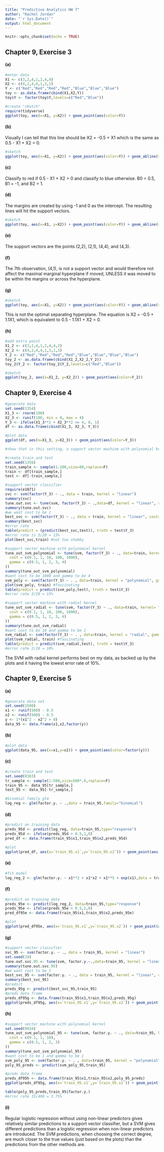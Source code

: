 ```yaml
---
title: "Predictive Analytics HW 7"
author: "Rachel Jordan"
date: "`r Sys.Date()`"
output: html_document
---
```


```r
knitr::opts_chunk$set(echo = TRUE)
```

## Chapter 9, Exercise 3

#### (a)

```r
#enter data
X1 <- c(3,2,4,1,2,4,4)
X2 <- c(4,2,4,4,1,3,1)
Y <- c("Red","Red","Red","Red","Blue","Blue","Blue")
toy <- as.data.frame(cbind(X1,X2,Y))
toy$Y <- factor(toy$Y,levels=c("Red","Blue"))

#create "sketch"
require(tidyverse)
ggplot(toy, aes(x=X1, y=X2)) + geom_point(aes(color=Y))
```

#### (b)

Visually I can tell that this line should be X2 = -0.5 + X1 which is the same as 0.5 - X1 + X2 = 0.

```r
#sketch
ggplot(toy, aes(x=X1, y=X2)) + geom_point(aes(color=Y)) + geom_abline(slope=1,intercept=-0.5)
```

#### (c)

Classify to red if 0.5 - X1 + X2 \> 0 and classify to blue otherwise. B0 = 0.5, B1 = -1, and B2 = 1.

#### (d)

The margins are created by using -1 and 0 as the intercept. The resulting lines will hit the support vectors.

```r
#sketch
ggplot(toy, aes(x=X1, y=X2)) + geom_point(aes(color=Y)) + geom_abline(slope=1,intercept=-0.5) + geom_abline(slope=1, intercept=0, linetype="dotted") + geom_abline(slope=1, intercept=-1,linetype="dotted")
```

#### (e)

The support vectors are the points (2,2), (2,1), (4,4), and (4,3).

#### (f)

The 7th observation, (4,1), is not a support vector and would therefore not affect the maximal marginal hyperplane if moved, UNLESS it was moved to be within the margins or across the hyperplane.

#### (g)

```r
#sketch
ggplot(toy, aes(x=X1, y=X2)) + geom_point(aes(color=Y)) + geom_abline(slope=1.1,intercept=-0.5)
```

This is not the optimal separating hyperplane. The equation is X2 = -0.5 + 1.1X1, which is equivalent to 0.5 - 1.1X1 + X2 = 0.

#### (h)

```r
#add extra point
X1_2 <- c(3,2,4,1,2,4,4,2)
X2_2 <- c(4,2,4,4,1,3,1,3)
Y_2 <- c("Red","Red","Red","Red","Blue","Blue","Blue","Blue")
toy_2 <- as.data.frame(cbind(X1_2,X2_2,Y_2))
toy_2$Y_2 <- factor(toy_2$Y_2,levels=c("Red","Blue"))

#sketch
ggplot(toy_2, aes(x=X1_2, y=X2_2)) + geom_point(aes(color=Y_2))
```

## Chapter 9, Exercise 4

```r
#generate data
set.seed(1354)
X1_3 <- rnorm(100)
X2_3 <- runif(100, min = 0, max = 4)
Y_3 <- ifelse(X1_3**2 + X2_3**2 <= 4, 0, 1)
df <- as.data.frame(cbind(X1_3, X2_3, Y_3))

#plot data
ggplot(df, aes(x=X1_3, y=X2_3)) + geom_point(aes(color=Y_3))

#show that in this setting, a support vector machine with polynomial kernal (with degree greater than 1) or a radial kernel will outperform a support vector classifier on the training data

#create train and test
set.seed(1356)
train_sample <- sample(1:100,size=80,replace=F)
train <- df[train_sample,]
test <- df[-train_sample,]

#support vector classifier
require(e1071)
svc <- svm(factor(Y_3) ~ ., data = train, kernel = "linear")
summary(svc)
tune.out.svc <- tune(svm, factor(Y_3) ~ .,data=df, kernel = "linear", ranges = list(cost = c(0.001, 0.01, 0.1, 1, 5, 10, 100)))
summary(tune.out.svc)
#we want cost to be 1
best_svc <- svm(factor(Y_3) ~ ., data = train, kernel = "linear", cost=1)
summary(best_svc)
#error rate
table(predict = (predict(best_svc,test)), truth = test$Y_3)
#error rate is 3/20 = 15%
plot(best_svc,train) #not too shabby

#support vector machine with polynomial kernel
tune_out_svm_polynomial <- tune(svm, factor(Y_3) ~ ., data=train, kernel= "polynomial", ranges = list(
  cost = c(0.1, 1, 10, 100, 1000),
  gamma = c(0.5, 1, 2, 3, 4)
))
summary(tune_out_svm_polynomial)
#want cost to be 1000 and gamma to be 4
svm_poly <- svm(factor(Y_3) ~ . , data=train, kernel = "polynomial", gamma = 4, cost = 1000, degree=5)
plot(svm_poly, train) #fascinating
table(predict = predict(svm_poly,test), truth = test$Y_3)
#error rate 3/20 = 15%

#support vector machine with radial kernel
tune_out_svm_radial <- tune(svm, factor(Y_3) ~ ., data=train, kernel= "radial", ranges = list(
  cost = c(0.1, 1, 10, 100, 1000),
  gamma = c(0.5, 1, 2, 3, 4)
))
summary(tune_out_svm_radial)
#want cost to be 10 and gamma to be 1
svm_radial <- svm(factor(Y_3) ~ . , data=train, kernel = "radial", gamma = 1, cost = 10)
plot(svm_radial, train) #fascinating
table(predict = predict(svm_radial,test), truth = test$Y_3)
#error rate 2/20 = 10% 
```

The SVM with radial kernel performs best on my data, as backed up by the plots and it having the lowest error rate of 10%.

## Chapter 9, Exercise 5

#### (a)

```r
#generate data set
set.seed(1500)
x1 <- runif(500) - 0.5
x2 <- runif(500) - 0.5
y <- 1*(x1^2 - x2^2 > 0)
data_95 <- data.frame(x1,x2,factor(y))
```

#### (b)

```r
#plot data
ggplot(data_95, aes(x=x1,y=x2)) + geom_point(aes(color=factor(y))) 
```

#### (c)

```r
#create train and test
set.seed(8383)
tr_sample <- sample(1:500,size=500*.8,replace=F)
train_95 <- data_95[tr_sample,]
test_95 <- data_95[-tr_sample,]

#binomial family glm
log_reg <- glm(factor.y. ~ .,data = train_95,family="binomial")
```

#### (d)

```r
#predict on training data
preds_95d <- predict(log_reg, data=train_95,type="response")
preds_95d <- ifelse(preds_95d > 0.5,1,0)
pred_df <- data.frame(train_95$x1,train_95$x2,preds_95d)

#plot
ggplot(pred_df, aes(x=`train_95.x1`,y=`train_95.x2`)) + geom_point(aes(color=preds_95d)) 
```

#### (e)

```r
#fit model
log_reg_2 <- glm(factor.y. ~ x1**2 + x1*x2 + x1**5 + exp(x1),data = train_95,family="binomial")
```

#### (f)

```r
#predict on training data
preds_95e <- predict(log_reg_2, data=train_95,type="response")
preds_95e <- ifelse(preds_95e > 0.5,1,0)
pred_df95e <- data.frame(train_95$x1,train_95$x2,preds_95e)

#plot
ggplot(pred_df95e, aes(x=`train_95.x1`,y=`train_95.x2`)) + geom_point(aes(color=preds_95e)) 
```

#### (g)

```r
#support vector classifier
svc_95 <- svm(factor.y. ~ ., data = train_95, kernel = "linear")
set.seed(19)
tune.out.svc.95 <- tune(svm, factor.y.~.,data=train_95, kernel = "linear", ranges = list(cost = c(0.001, 0.01, 0.1, 1, 5, 10, 100)))
summary(tune.out.svc.95)
#we want cost to be 5
best_svc_95 <- svm(factor.y. ~ ., data = train_95, kernel = "linear", cost=5)
summary(best_svc_95)
#predict
preds_95g <- predict(best_svc_95,train_95)
#preds data frame
preds_df95g <- data.frame(train_95$x1,train_95$x2,preds_95g)
ggplot(preds_df95g, aes(x=`train_95.x1`,y=`train_95.x2`)) + geom_point(aes(color=preds_95g))  
```

#### (h)

```r
#support vector machine with polynomial kernel
set.seed(9934)
tune_out_svm_polynomial_95 <- tune(svm, factor.y. ~ ., data=train_95, kernel= "polynomial", ranges = list(
  cost = c(0.1, 1, 10),
  gamma = c(0.5, 1, 2, 3)
))
summary(tune_out_svm_polynomial_95)
#want cost to be 1 and gamma to be 1
svm_poly_95 <- svm(factor.y. ~ . , data=train_95, kernel = "polynomial", gamma = 1, cost = 1, degree=4)
poly_95_preds <- predict(svm_poly_95,train_95)

#preds data frame
preds_df95h <- data.frame(train_95$x1,train_95$x2,poly_95_preds)
ggplot(preds_df95g, aes(x=`train_95.x1`,y=`train_95.x2`)) + geom_point(aes(color=poly_95_preds))  

table(poly_95_preds,train_95$factor.y.)
#error rate 15/400 = 3.75%
```

#### (i)

Regular logistic regression without using non-linear predictors gives relatively similar predictions to a support vector classifier, but a SVM gives different predictions than a logistic regression when non-linear predictors are introduced. The SVM predictions, when choosing the correct degree, are much closer to the true values (just based on the plots) than the predictions from the other methods are.
